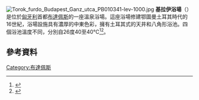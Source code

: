 [[File:Torok_furdo_Budapest_Ganz_utca_PB010341-lev-1000.jpg|thumb]]
'''基拉伊浴場'''（{{lang-hu|Király fürdő}}）是位於[[匈牙利|匈牙利]]首都[[布達佩斯|布達佩斯]]的一座溫泉浴場。這座浴場修建鄂圖曼土耳其時代的16世紀，浴場設施具有濃厚的中東色彩，擁有土耳其式的天井和八角形浴池。四個浴池溫度不同，分別自26度40至40℃<ref>{{cite |chapter=Baths in Budapest - guidelines for students |title=Budapest Corner |url=http://budapestcorner.com/index.php/news/budapest-sightseeing/319-baths-in-budapest |accessdate=2010-12-14 |deadurl=yes |archiveurl=https://web.archive.org/web/20160303234634/http://budapestcorner.com/index.php/news/budapest-sightseeing/319-baths-in-budapest |archivedate=2016-03-03 }}</ref><ref>{{Cite web |url=http://en.kiralyfurdo.hu/about-the-bath |title=About the Bath |accessdate=2014-12-30 |archive-date=2015-03-20 |archive-url=https://web.archive.org/web/20150320014258/http://en.kiralyfurdo.hu/about-the-bath |dead-url=no }}</ref>。

== 參考資料 ==
{{Reflist}}

{{coord|47|30|38.51|N|19|2|17.16|E|region:HU_type:landmark|display=title}}

[[Category:布達佩斯|Category:布達佩斯]]